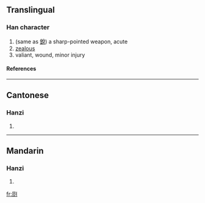 ==Translingual==
===Han character===
{{Han char|rn=18|rad=刀|as=10|sn=12|four=|canj=一火中弓 (MFLN)}}
# (same as [[銳]]) a sharp-pointed weapon, acute
# [[zealous]]
# valiant, wound, minor injury
====References====
{{Han ref|kx=0142.390|hdz=10349.200|uh=34F9|ud=13561}}

----
==Cantonese==
===Hanzi===
{{yue-hanzi|jyut=|y=jeui6}}
# {{defn|Cantonese}}

----
==Mandarin==
===Hanzi===
{{cmn-hanzi|pin=[[ruì]] (rui4)|wg=jui<sup>4</sup>}}
# {{defn|Mandarin}}

[[fr:㓹]]
